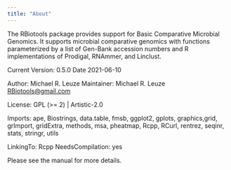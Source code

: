 ```yaml
---
title: "About"
---
```


The RBiotools package provides support for Basic Comparative Microbial Genomics. It supports microbial comparative genomics with functions parameterized by a list of Gen-Bank accession numbers and R implementations of Prodigal, RNAmmer, and Linclust.

Current Version: 0.5.0
Date 2021-06-10

Author:       Michael R. Leuze
Maintainer:   Michael R. Leuze <RBiotools@gmail.com>

License:    GPL (>= 2) | Artistic-2.0

Imports:    ape, Biostrings, data.table, fmsb, ggplot2, gplots, graphics,grid, grImport, gridExtra, methods, msa, pheatmap, Rcpp, RCurl, rentrez, seqinr, stats, stringr, utils

LinkingTo:    Rcpp
NeedsCompilation: yes

Please see the manual for more details.
